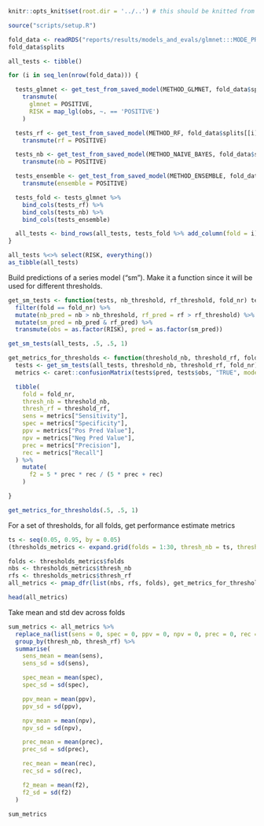 ```r
knitr::opts_knit$set(root.dir = '../..') # this should be knitted from the repo root directory
```


```r

source("scripts/setup.R")
```


```r
fold_data <- readRDS("reports/results/models_and_evals/glmnet:::MODE_PRESENCE:::LABEL_H:::SYMP_TRUE:::CV_TRUE/data_info.rds")
fold_data$splits
```


```r

all_tests <- tibble()

for (i in seq_len(nrow(fold_data))) {

  tests_glmnet <- get_test_from_saved_model(METHOD_GLMNET, fold_data$splits[[i]], i, 403) %>%
    transmute(
      glmnet = POSITIVE,
      RISK = map_lgl(obs, ~. == 'POSITIVE')
    )

  tests_rf <- get_test_from_saved_model(METHOD_RF, fold_data$splits[[i]], i, 403) %>%
    transmute(rf = POSITIVE)

  tests_nb <- get_test_from_saved_model(METHOD_NAIVE_BAYES, fold_data$splits[[i]], i, 403) %>%
    transmute(nb = POSITIVE)

  tests_ensemble <- get_test_from_saved_model(METHOD_ENSEMBLE, fold_data$splits[[i]], i, 403) %>%
    transmute(ensemble = POSITIVE)

  tests_fold <- tests_glmnet %>%
    bind_cols(tests_rf) %>%
    bind_cols(tests_nb) %>%
    bind_cols(tests_ensemble)

  all_tests <- bind_rows(all_tests, tests_fold %>% add_column(fold = i))
}

all_tests %<>% select(RISK, everything())
as_tibble(all_tests)
```


Build predictions of a series model ("sm"). Make it a function since it will be used for different thresholds.

```r

get_sm_tests <- function(tests, nb_threshold, rf_threshold, fold_nr) tests %>%
  filter(fold == fold_nr) %>%
  mutate(nb_pred = nb > nb_threshold, rf_pred = rf > rf_threshold) %>%
  mutate(sm_pred = nb_pred & rf_pred) %>%
  transmute(obs = as.factor(RISK), pred = as.factor(sm_pred))

get_sm_tests(all_tests, .5, .5, 1)
```



```r

get_metrics_for_thresholds <- function(threshold_nb, threshold_rf, fold_nr) {
  tests <- get_sm_tests(all_tests, threshold_nb, threshold_rf, fold_nr)
  metrics <- caret::confusionMatrix(tests$pred, tests$obs, "TRUE", mode = "everything")$byClass

  tibble(
    fold = fold_nr,
    thresh_nb = threshold_nb,
    thresh_rf = threshold_rf,
    sens = metrics["Sensitivity"],
    spec = metrics["Specificity"],
    ppv = metrics["Pos Pred Value"],
    npv = metrics["Neg Pred Value"],
    prec = metrics["Precision"],
    rec = metrics["Recall"]
  ) %>%
    mutate(
      f2 = 5 * prec * rec / (5 * prec + rec)
    )

}

get_metrics_for_thresholds(.5, .5, 1)
```


For a set of thresholds, for all folds, get performance estimate metrics

```r

ts <- seq(0.05, 0.95, by = 0.05)
(thresholds_metrics <- expand.grid(folds = 1:30, thresh_nb = ts, thresh_rf = ts))

```


```r

folds <- thresholds_metrics$folds
nbs <- thresholds_metrics$thresh_nb
rfs <- thresholds_metrics$thresh_rf
all_metrics <- pmap_dfr(list(nbs, rfs, folds), get_metrics_for_thresholds)

head(all_metrics)
```

Take mean and std dev across folds

```r
sum_metrics <- all_metrics %>%
  replace_na(list(sens = 0, spec = 0, ppv = 0, npv = 0, prec = 0, rec = 0, f2 = 0)) %>%
  group_by(thresh_nb, thresh_rf) %>%
  summarise(
    sens_mean = mean(sens),
    sens_sd = sd(sens),

    spec_mean = mean(spec),
    spec_sd = sd(spec),

    ppv_mean = mean(ppv),
    ppv_sd = sd(ppv),

    npv_mean = mean(npv),
    npv_sd = sd(npv),

    prec_mean = mean(prec),
    prec_sd = sd(prec),

    rec_mean = mean(rec),
    rec_sd = sd(rec),

    f2_mean = mean(f2),
    f2_sd = sd(f2)
  )

sum_metrics
```









































